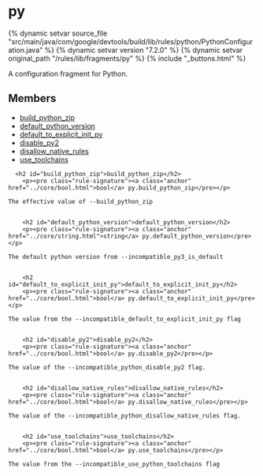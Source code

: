 <html devsite>
<head>
  <meta name="project_path" value="/_project.yaml">
  <meta name="book_path" value="/versions/7.2.0/_book.yaml">
</head>
<body>

<h1 class="page-title" id="modules.py">py</h1>

{% dynamic setvar source_file "src/main/java/com/google/devtools/build/lib/rules/python/PythonConfiguration.java" %}
{% dynamic setvar version "7.2.0" %}
{% dynamic setvar original_path "/rules/lib/fragments/py" %}
{% include "_buttons.html" %}
<!-- {% raw %} -->

A configuration fragment for Python.

<h2>Members</h2>
<ul>
    <li>
    <a href="#build_python_zip">build_python_zip</a>
  </li>
      <li>
    <a href="#default_python_version">default_python_version</a>
  </li>
      <li>
    <a href="#default_to_explicit_init_py">default_to_explicit_init_py</a>
  </li>
      <li>
    <a href="#disable_py2">disable_py2</a>
  </li>
      <li>
    <a href="#disallow_native_rules">disallow_native_rules</a>
  </li>
      <li>
    <a href="#use_toolchains">use_toolchains</a>
  </li>
  </ul>

      <h2 id="build_python_zip">build_python_zip</h2>
        <p><pre class="rule-signature"><a class="anchor" href="../core/bool.html">bool</a> py.build_python_zip</pre></p>

    The effective value of --build_python_zip


        <h2 id="default_python_version">default_python_version</h2>
        <p><pre class="rule-signature"><a class="anchor" href="../core/string.html">string</a> py.default_python_version</pre></p>

    The default python version from --incompatible_py3_is_default


        <h2 id="default_to_explicit_init_py">default_to_explicit_init_py</h2>
        <p><pre class="rule-signature"><a class="anchor" href="../core/bool.html">bool</a> py.default_to_explicit_init_py</pre></p>

    The value from the --incompatible_default_to_explicit_init_py flag


        <h2 id="disable_py2">disable_py2</h2>
        <p><pre class="rule-signature"><a class="anchor" href="../core/bool.html">bool</a> py.disable_py2</pre></p>

    The value of the --incompatible_python_disable_py2 flag.


        <h2 id="disallow_native_rules">disallow_native_rules</h2>
        <p><pre class="rule-signature"><a class="anchor" href="../core/bool.html">bool</a> py.disallow_native_rules</pre></p>

    The value of the --incompatible_python_disallow_native_rules flag.


        <h2 id="use_toolchains">use_toolchains</h2>
        <p><pre class="rule-signature"><a class="anchor" href="../core/bool.html">bool</a> py.use_toolchains</pre></p>

    The value from the --incompatible_use_python_toolchains flag



</body>
</html>

<!-- {% endraw %} -->
